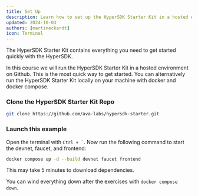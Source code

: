 ```yaml
---
title: Set Up
description: Learn how to set up the HyperSDK Starter Kit in a hosted environment on Github.
updated: 2024-10-03
authors: [martineckardt]
icon: Terminal
---
```



The HyperSDK Starter Kit contains everything you need to get started quickly with the HyperSDK.

In this course we will run the HyperSDK Starter Kit in a hosted environment on Github. This is the most quick way to get started. You can alternatively run the HyperSDK Starter Kit locally on your machine with docker and docker compose.

<Steps>
<Step>

### Clone the HyperSDK Starter Kit Repo

```bash
git clone https://github.com/ava-labs/hypersdk-starter.git
```

</Step>
<Step>

### Launch this example

Open the terminal with `` Ctrl + ` ``. Now run the following command to start the devnet, faucet, and frontend:

```bash
docker compose up -d --build devnet faucet frontend
```

This may take 5 minutes to download dependencies.

</Step>
</Steps>

You can wind everything down after the exercises with `docker compose down`.